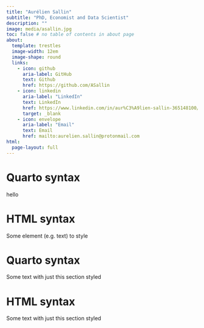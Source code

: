 ```yaml
---
title: "Aurélien Sallin"
subtitle: "PhD, Economist and Data Scientist"
description: ""
image: media/asallin.jpg
toc: false # no table of contents in about page
about:
  template: trestles
  image-width: 12em
  image-shape: round
  links:
    - icon: github
      aria-label: GitHub
      text: Github
      href: https://github.com/ASallin
    - icon: linkedin
      aria-label: "LinkedIn"
      text: LinkedIn
      href: https://www.linkedin.com/in/aur%C3%A9lien-sallin-365148100/
      target: _blank
    - icon: envelope 
      aria-label: "Email"
      text: Email
      href: mailto:aurelien.sallin@protonmail.com
html:
  page-layout: full
---
```


# Quarto syntax

::: my-selector
hello
:::

# HTML syntax

::: my-selector
Some element (e.g. text) to style
:::

# Quarto syntax

Some text with just [this section]{.my-selector} styled

# HTML syntax

<p>Some text with just [this section]{.my-selector} styled</p>
